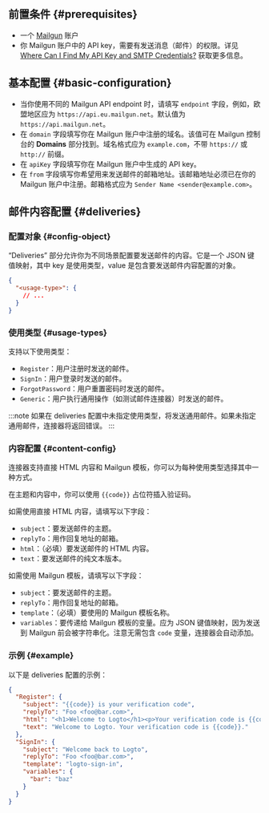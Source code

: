 ## 前置条件 \{#prerequisites}

- 一个 [Mailgun](https://www.mailgun.com/) 账户
- 你 Mailgun 账户中的 API key，需要有发送消息（邮件）的权限。详见 [Where Can I Find My API Key and SMTP Credentials?](https://help.mailgun.com/hc/en-us/articles/203380100-Where-Can-I-Find-My-API-Key-and-SMTP-Credentials-) 获取更多信息。

## 基本配置 \{#basic-configuration}

- 当你使用不同的 Mailgun API endpoint 时，请填写 `endpoint` 字段，例如，欧盟地区应为 `https://api.eu.mailgun.net`。默认值为 `https://api.mailgun.net`。
- 在 `domain` 字段填写你在 Mailgun 账户中注册的域名。该值可在 Mailgun 控制台的 **Domains** 部分找到。域名格式应为 `example.com`，不带 `https://` 或 `http://` 前缀。
- 在 `apiKey` 字段填写你在 Mailgun 账户中生成的 API key。
- 在 `from` 字段填写你希望用来发送邮件的邮箱地址。该邮箱地址必须已在你的 Mailgun 账户中注册。邮箱格式应为 `Sender Name <sender@example.com>`。

## 邮件内容配置 \{#deliveries}

### 配置对象 \{#config-object}

“Deliveries” 部分允许你为不同场景配置要发送邮件的内容。它是一个 JSON 键值映射，其中 key 是使用类型，value 是包含要发送邮件内容配置的对象。

```json
{
  "<usage-type>": {
    // ...
  }
}
```

### 使用类型 \{#usage-types}

支持以下使用类型：

- `Register`：用户注册时发送的邮件。
- `SignIn`：用户登录时发送的邮件。
- `ForgotPassword`：用户重置密码时发送的邮件。
- `Generic`：用户执行通用操作（如测试邮件连接器）时发送的邮件。

:::note
如果在 deliveries 配置中未指定使用类型，将发送通用邮件。如果未指定通用邮件，连接器将返回错误。
:::

### 内容配置 \{#content-config}

连接器支持直接 HTML 内容和 Mailgun 模板，你可以为每种使用类型选择其中一种方式。

在主题和内容中，你可以使用 `{{code}}` 占位符插入验证码。

如需使用直接 HTML 内容，请填写以下字段：

- `subject`：要发送邮件的主题。
- `replyTo`：用作回复地址的邮箱。
- `html`：（必填）要发送邮件的 HTML 内容。
- `text`：要发送邮件的纯文本版本。

如需使用 Mailgun 模板，请填写以下字段：

- `subject`：要发送邮件的主题。
- `replyTo`：用作回复地址的邮箱。
- `template`：（必填）要使用的 Mailgun 模板名称。
- `variables`：要传递给 Mailgun 模板的变量。应为 JSON 键值映射，因为发送到 Mailgun 前会被字符串化。注意无需包含 `code` 变量，连接器会自动添加。

### 示例 \{#example}

以下是 deliveries 配置的示例：

```json
{
  "Register": {
    "subject": "{{code}} is your verification code",
    "replyTo": "Foo <foo@bar.com>",
    "html": "<h1>Welcome to Logto</h1><p>Your verification code is {{code}}.</p>",
    "text": "Welcome to Logto. Your verification code is {{code}}."
  },
  "SignIn": {
    "subject": "Welcome back to Logto",
    "replyTo": "Foo <foo@bar.com>",
    "template": "logto-sign-in",
    "variables": {
      "bar": "baz"
    }
  }
}
```

